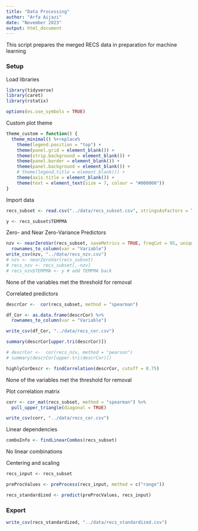 ```yaml
---
title: "Data Processing"
author: "Arfa Aijazi"
date: "November 2023"
output: html_document
---
```


This script prepares the merged RECS data in preparation for machine learning

### Setup
Load libraries
```r
library(tidyverse)
library(caret)
library(rstatix)

options(es.use_symbols = TRUE)
```

Custom plot theme
```r
theme_custom = function() {
  theme_minimal() %+replace%
    theme(legend.position = "top") +
    theme(panel.grid = element_blank()) +
    theme(strip.background = element_blank()) +
    theme(panel.border = element_blank()) +
    theme(panel.background = element_blank()) +
    # theme(legend.title = element_blank()) +
    theme(axis.title = element_blank()) +
    theme(text = element_text(size = 7, colour = "#000000"))
}
```

Import data
```r
recs_subset <- read.csv("../data/recs_subset.csv", stringsAsFactors = TRUE)

y <- recs_subset$TEMPMA
```

Zero- and Near Zero-Variance Predictors

```r
nzv <- nearZeroVar(recs_subset, saveMetrics = TRUE, freqCut = 95, uniqueCut = 0.008270615) %>% # Look for variables with less variance than TEMPMA
  rownames_to_column(var = "Variable")
write_csv(nzv, "../data/recs_nzv.csv")
# nzv <- nearZeroVar(recs_subset)
# recs_nzv <- recs_subset[,-nzv]
# recs_nzv$TEMPMA <- y # add TEMPMA back
```
None of the variables met the threshold for removal


Correlated predictors
```r
descrCor <-  cor(recs_subset, method = "spearman")

df_Cor <- as.data.frame(descrCor) %>%
  rownames_to_column(var = "Variable")

write_csv(df_Cor, "../data/recs_cor.csv")

summary(descrCor[upper.tri(descrCor)])

# descrCor <-  cor(recs_nzv, method = "pearson")
# summary(descrCor[upper.tri(descrCor)])

highlyCorDescr <- findCorrelation(descrCor, cutoff = 0.75)
```
None of the variables met the threshold for removal

Plot correlation matrix
```r
corr <- cor_mat(recs_subset, method = "spearman") %>%
  pull_upper_triangle(diagonal = TRUE)

write_csv(corr, "../data/recs_cor.csv")
```


Linear dependencies
```r
comboInfo <- findLinearCombos(recs_subset)
```

No linear combinations

Centering and scaling
```r
recs_input <- recs_subset

preProcValues <- preProcess(recs_input, method = c("range"))

recs_standardized <- predict(preProcValues, recs_input)
```

### Export
```r
write_csv(recs_standardized, "../data/recs_standardized.csv")
```
